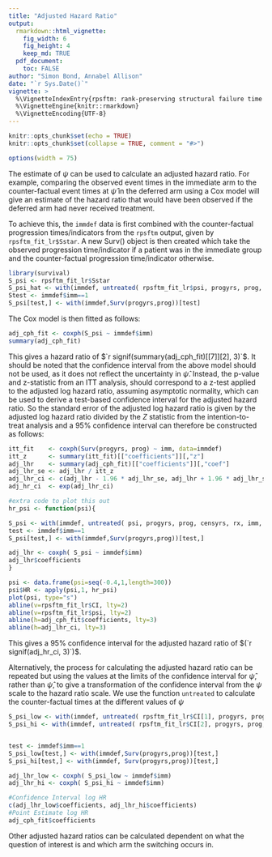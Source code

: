 ```yaml
---
title: "Adjusted Hazard Ratio"
output:   
  rmarkdown::html_vignette:
    fig_width: 6
    fig_height: 4
    keep_md: TRUE
  pdf_document: 
    toc: FALSE
author: "Simon Bond, Annabel Allison"
date: "`r Sys.Date()`"
vignette: >
  %\VignetteIndexEntry{rpsftm: rank-preserving structural failure time models for survival data}
  %\VignetteEngine{knitr::rmarkdown}
  %\VignetteEncoding{UTF-8}
---
```


```r
knitr::opts_chunk$set(echo = TRUE)
knitr::opts_chunk$set(collapse = TRUE, comment = "#>")
```

```r
options(width = 75)
```

The estimate of $\psi$ can be used to calculate an adjusted hazard ratio. For example, comparing the observed event times in the immediate arm to the counter-factual event times at $\hat{\psi}$ in the deferred arm using a Cox model will give an estimate of the hazard ratio that would have been observed if the deferred arm had never received treatment. 

To achieve this, the `immdef` data is first combined with the counter-factual progression times/indicators from the `rpsftm` output, given by `rpsftm_fit_lr$Sstar`. A new Surv() object is then created which take the observed progression time/indicator if a patient was in the immediate group and the counter-factual progression time/indicator otherwise. 

```r
library(survival)
S_psi <- rpsftm_fit_lr$Sstar
S_psi_hat <- with(immdef, untreated( rpsftm_fit_lr$psi, progyrs, prog, censyrs, rx, imm, autoswitch = TRUE))
Stest <- immdef$imm==1
S_psi[test,] <- with(immdef,Surv(progyrs,prog))[test]
```

The Cox model is then fitted as follows:

```r

adj_cph_fit <- coxph(S_psi ~ immdef$imm)
summary(adj_cph_fit)
```

This gives a hazard ratio of $`r signif(summary(adj_cph_fit)[[7]][2], 3)`$. It should be noted that the confidence interval from the above model should not be used, as it does not reflect the uncertainty in $\hat{\psi}$. Instead, the p-value and z-statistic from an ITT analysis, should correspond to a z-test applied to the adjusted log hazard ratio, assuming asymptotic normality, which can be used to derive a test-based confidence interval for the adjusted hazard ratio. So the standard error of the adjusted log hazard ratio is given by the adjusted log hazard ratio divided by the $Z$ statistic from the intention-to-treat analysis and a 95\% confidence interval can therefore be constructed as follows: 

```r
itt_fit    <- coxph(Surv(progyrs, prog) ~ imm, data=immdef)
itt_z      <- summary(itt_fit)[["coefficients"]][,"z"]
adj_lhr    <- summary(adj_cph_fit)[["coefficients"]][,"coef"]
adj_lhr_se <- adj_lhr / itt_z
adj_lhr_ci <- c(adj_lhr - 1.96 * adj_lhr_se, adj_lhr + 1.96 * adj_lhr_se)
adj_hr_ci  <- exp(adj_lhr_ci)
```

```r
#extra code to plot this out
hr_psi <- function(psi){

S_psi <- with(immdef, untreated( psi, progyrs, prog, censyrs, rx, imm, autoswitch = TRUE))
test <- immdef$imm==1
S_psi[test,] <- with(immdef,Surv(progyrs,prog))[test,]

adj_lhr <- coxph( S_psi ~ immdef$imm)
adj_lhr$coefficients
}

psi <- data.frame(psi=seq(-0.4,1,length=300))
psi$HR <- apply(psi,1, hr_psi)
plot(psi, type="s")
abline(v=rpsftm_fit_lr$CI, lty=2)
abline(v=rpsftm_fit_lr$psi, lty=2)
abline(h=adj_cph_fit$coefficients, lty=3)
abline(h=adj_lhr_ci, lty=3)


```


This gives a 95\% confidence interval for the adjusted hazard ratio of $(`r signif(adj_hr_ci, 3)`)$. 

Alternatively, the process for calculating the adjusted hazard ratio can be repeated but using the values at the limits of the confidence interval for $\hat{\psi}$, rather than $\hat{\psi},$ to give a transformation of the confidence interval from the $\psi$ scale to the hazard ratio scale. We use the function `untreated` to calculate the counter-factual times at the different values of $\psi$


```r
S_psi_low <- with(immdef, untreated( rpsftm_fit_lr$CI[1], progyrs, prog, censyrs, rx, imm, autoswitch = TRUE))
S_psi_hi <- with(immdef, untreated( rpsftm_fit_lr$CI[2], progyrs, prog, censyrs, rx, imm, autoswitch = TRUE))


test <- immdef$imm==1
S_psi_low[test,] <- with(immdef,Surv(progyrs,prog))[test,]
S_psi_hi[test,] <- with(immdef, Surv(progyrs,prog))[test,]

adj_lhr_low <- coxph( S_psi_low ~ immdef$imm)
adj_lhr_hi <- coxph( S_psi_hi ~ immdef$imm)

#Confidence Interval log HR
c(adj_lhr_low$coefficients, adj_lhr_hi$coefficients)
#Point Estimate log HR
adj_cph_fit$coefficients


```


Other adjusted hazard ratios can be calculated dependent on what the question of interest is and which arm the switching occurs in.
